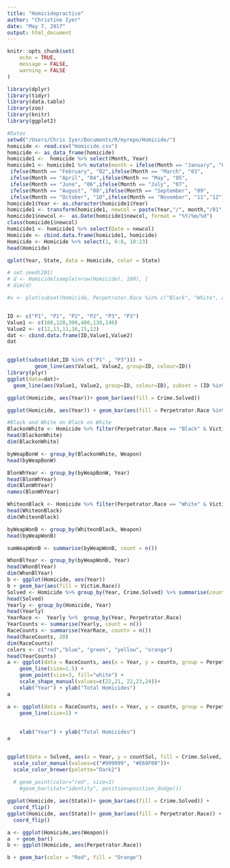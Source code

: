 ```yaml
---
title: "Homicidepractice"
author: "Christine Iyer"
date: "May 7, 2017"
output: html_document
---
```


```r
knitr::opts_chunk$set(
	echo = TRUE,
	message = FALSE,
	warning = FALSE
)


```


```r
library(dplyr)
library(tidyr)
library(data.table)
library(zoo)
library(knitr)
library(ggplot2)
```


```r
#Dates
setwd("/Users/Chris Iyer/Documents/R/myrepo/Homicide/")
homicide <- read.csv("Homicide.csv")
homicide <- as_data_frame(homicide)
homicide1 <-  homicide %>% select(Month, Year)
homicide1 <- homicide1 %>% mutate(month = ifelse(Month == "January", "01",
 ifelse(Month == "February", "02",ifelse(Month == "March", "03",
 ifelse(Month == "April", "04",ifelse(Month == "May", "05",
 ifelse(Month == "June", "06",ifelse(Month == "July", "07",
 ifelse(Month == "August", "08",ifelse(Month == "September", "09",
 ifelse(Month == "October", "10",ifelse(Month == "November", "11","12"))))))))))))
homicide1$Year <- as.character(homicide1$Year)
homicide1 <- transform(homicide1, newcol = paste(Year,"/", month,"/01", sep = ""))
homicide1$newcol <-  as.Date(homicide1$newcol, format = "%Y/%m/%d")
class(homicide1$newcol)
homicide1 <- homicide1 %>% select(Date = newcol)
Homicide <- cbind.data.frame(homicide1, homicide)
Homicide <- Homicide %>% select(1, 6:8, 10:23)
head(Homicide)

qplot(Year, State, data = Homicide, color = State)

# set.seed(201)
# d <- Homicide[sample(nrow(Homicide), 100), ]
# dim(d)
```


```r
#x <- plot(subset(Homicide, Perpetrator.Race %in% c("Black", "White", aes(x = Year, y = cumsum(rowsum(Homicide$Year)), type = ""))))


ID <- c("P1", "P1", "P2", "P2", "P3", "P3")
Value1 <- c(100,120,300,400,130,140)
Value2 <- c(12,13,11,16,15,12)
dat <- cbind.data.frame(ID,Value1,Value2)
dat


ggplot(subset(dat,ID %in% c("P1" , "P3"))) + 
         geom_line(aes(Value1, Value2, group=ID, colour=ID))
library(plyr)
ggplot(data=dat)+ 
  geom_line(aes(Value1, Value2, group=ID, colour=ID), subset = (ID %in% c("P1" , "P3")))


```


```r
ggplot(Homicide, aes(Year))+ geom_bar(aes(fill = Crime.Solved))

ggplot(Homicide, aes(Year)) + geom_bar(aes(fill = Perpetrator.Race %in% c("Black", "White")))
```



```r
#Black and White on Black on White
BlackonWhite <- Homicide %>% filter(Perpetrator.Race == "Black" & Victim.Race=="White") %>% select(Date, Year, City, State, Perpetrator.Race, Victim.Race, Weapon,Incident)
head(BlackonWhite)
dim(BlackonWhite)
```

```r
byWeapBonW <- group_by(BlackonWhite, Weapon) 
head(byWeapBonW)
```

```r
BlonWhYear <- group_by(byWeapBonW, Year)
head(BlonWhYear)
dim(BlonWhYear)
names(BlonWhYear)
```


```r
WhiteonBlack <- Homicide %>% filter(Perpetrator.Race == "White" & Victim.Race=="Black") %>% select(Date, Year, City, State, Perpetrator.Race, Victim.Race, Weapon, Incident) 
head(WhiteonBlack)
dim(WhiteonBlack)
```

```r
byWeapWonB <- group_by(WhiteonBlack, Weapon)
head(byWeapWonB)

```

```r
sumWeapWonB <- summarise(byWeapWonB, count = n())
```

```r
WhonBlYear <- group_by(byWeapWonB, Year)
head(WhonBlYear)
dim(WhonBlYear)
b <- ggplot(Homicide, aes(Year))
b + geom_bar(aes(fill = Victim.Race))
Solved <- Homicide %>% group_by(Year, Crime.Solved) %>% summarise(countSol = n())
head(Solved)
Yearly <- group_by(Homicide, Year)
head(Yearly)
YearRace <-  Yearly %>%  group_by(Year, Perpetrator.Race)
YearCounts <- summarise(Yearly, count = n())
RaceCounts <- summarise(YearRace, countn = n())
head(RaceCounts, 20)
dim(RaceCounts)
colors <- c("red","blue", "green", "yellow", "orange")
head(YearCounts)
a <- ggplot(data = RaceCounts, aes(x = Year, y = countn, group = Perpetrator.Race, color = Perpetrator.Race, shape = Perpetrator.Race)) + 
    geom_line(size=1.5) + 
    geom_point(size=3, fill="white") +
    scale_shape_manual(values=c(22,21, 22,23,24))+
    xlab("Year") + ylab("Total Homicides")
a

a <- ggplot(data = RaceCounts, aes(x = Year, y = countn, group = Perpetrator.Race, color = Perpetrator.Race, shape = Perpetrator.Race)) + 
    geom_line(size=1) + 
    
    
    xlab("Year") + ylab("Total Homicides")
a


ggplot(data = Solved, aes(x = Year, y = countSol, fill = Crime.Solved, color = Crime.Solved)) + geom_line(linetype="dashed",size=1.2)+
  scale_color_manual(values=c("#999999", "#E69F00"))+
  scale_color_brewer(palette="Dark2")
  
  # geom_point(color="red", size=3)
    #geom_bar(stat="identity", position=position_dodge())
```


```r
ggplot(Homicide, aes(State))+ geom_bar(aes(fill = Crime.Solved)) +
  coord_flip()
ggplot(Homicide, aes(State))+ geom_bar(aes(fill = Perpetrator.Race)) +
  coord_flip()
```





```r
a <- ggplot(Homicide,aes(Weapon))
a  + geom_bar()
b <- ggplot(Homicide, aes(Perpetrator.Race))
```



```r
b + geom_bar(color = "Red", fill = "Orange")
```









